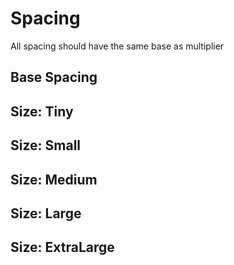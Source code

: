
<Meta title="Styleguide/Spacing" />

# Spacing

All spacing should have the same base as multiplier

## Base Spacing

<SpacingPreview spacing={theme.spacing.base} />

## Size: Tiny

<SpacingPreview spacing={theme.spacing.size[Size.Tiny]} />

## Size: Small

<SpacingPreview spacing={theme.spacing.size[Size.Small]} />

## Size: Medium

<SpacingPreview spacing={theme.spacing.size[Size.Medium]} />

## Size: Large

<SpacingPreview spacing={theme.spacing.size[Size.Large]} />

## Size: ExtraLarge

<SpacingPreview spacing={theme.spacing.size[Size.ExtraLarge]} />
